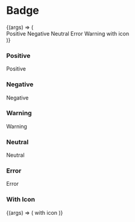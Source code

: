 <!--
  title: badge
-->


# Badge

<Meta title="Components/Badge" component={Badge} />

<Canvas>
  <Story
    name="AllBadges"
    args={{
      icon: 'facehappy',
      inline: true,
    }}
  >
    {(args) => (
      <div>
        <Badge status="positive">Positive</Badge>
        <Badge status="negative">Negative</Badge>
        <Badge status="neutral">Neutral</Badge>
        <Badge status="error">Error</Badge>
        <Badge status="warning">Warning</Badge>
        <Badge status="positive">
          <Icon {...args} />
          with icon
        </Badge>
      </div>
    )}
  </Story>
</Canvas>

<ArgsTable story="AllBadges" />

### Positive

<Canvas>
  <Story name="Positive">
    <Badge status="positive">Positive</Badge>
  </Story>
</Canvas>

### Negative

<Canvas>
  <Story name="Negative">
    <Badge status="negative">Negative</Badge>
  </Story>
</Canvas>

### Warning

<Canvas>
  <Story name="Warning">
    <Badge status="warning">Warning</Badge>
  </Story>
</Canvas>

### Neutral

<Canvas>
  <Story name="Neutral">
    <Badge status="neutral">Neutral</Badge>
  </Story>
</Canvas>

### Error

<Canvas>
  <Story name="Error">
    <Badge status="error">Error</Badge>
  </Story>
</Canvas>

### With Icon

<Canvas>
  <Story
    name="WithIcon"
    args={{
      status: 'warning',
      icon: 'check',
      inline: true,
    }}
  >
    {(args) => (
      <Badge {...args}>
        <Icon {...args} />
        with icon
      </Badge>
    )}
  </Story>
</Canvas>
